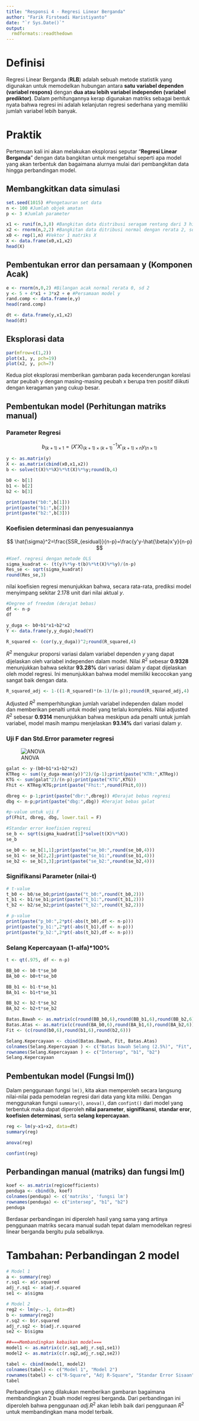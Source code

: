 ---
title: "Responsi 4 - Regresi Linear Berganda"
author: "Farik Firsteadi Haristiyanto"
date: "`r Sys.Date()`"
output:
  rmdformats::readthedown
---

# Definisi

Regresi Linear Berganda (**RLB**) adalah sebuah metode statistik yang digunakan untuk memodelkan hubungan antara **satu variabel dependen (variabel respons)** dengan **dua atau lebih variabel independen (variabel prediktor)**. Dalam perhitungannya kerap digunakan matriks sebagai bentuk nyata bahwa regresi ini adalah kelanjutan regresi sederhana yang memiliki jumlah variabel lebih banyak.

# Praktik

Pertemuan kali ini akan melakukan eksplorasi seputar "**Regresi Linear Berganda**" dengan data bangkitan untuk mengetahui seperti apa model yang akan terbentuk dan bagaimana alurnya mulai dari pembangkitan data hingga perbandingan model.

## Membangkitkan data simulasi

```{r}
set.seed(1015) #Pengetauran set data
n <- 100 #Jumlah objek amatan
p <- 3 #Jumlah parameter

x1 <- runif(n,3,8) #Bangkitan data distribusi seragam rentang dari 3 hingga 8
x2 <- rnorm(n,2,2) #Bangkitan data ditribusi normal dengan rerata 2, sd 2
x0 <- rep(1,n) #Vektor 1 matriks X
X <- data.frame(x0,x1,x2)
head(X)
```

## Pembentukan error dan persamaan y (Komponen Acak)

```{r}
e <- rnorm(n,0,2) #Bilangan acak normal rerata 0, sd 2
y <- 5 + 4*x1 + 3*x2 + e #Persamaan model y
rand.comp <- data.frame(e,y)
head(rand.comp)
```

```{r}
dt <- data.frame(y,x1,x2)
head(dt)
```

## Eksplorasi data

```{r}
par(mfrow=c(1,2))
plot(x1, y, pch=19)
plot(x2, y, pch=7)
```

Kedua plot eksplorasi memberikan gambaran pada kecenderungan korelasi antar peubah y dengan masing-masing peubah x berupa tren positif diikuti dengan keragaman yang cukup besar.

## Pembentukan model (Perhitungan matriks manual)

### Parameter Regresi

$$
b_{(k+1)\times1}=(X'X)_{(k+1)\times(k+1)}^{-1}X'_{(k+1)\times{n}}y_{(n\times1)}
$$

```{r}
y <- as.matrix(y)
X <- as.matrix(cbind(x0,x1,x2))
b <- solve(t(X)%*%X)%*%t(X)%*%y;round(b,4)
```

```{r}
b0 <- b[1]
b1 <- b[2]
b2 <- b[3]

print(paste("b0:",b[1]))
print(paste("b1:",b[2]))
print(paste("b2:",b[3]))
```

### Koefisien determinasi dan penyesuaiannya

$$
\hat{\sigma}^2=\frac{SSR_{esidual}}{n-p}=\frac{y'y-\hat{\beta}x'y}{n-p}
$$

```{r}
#Koef. regresi dengan metode OLS
sigma_kuadrat <- (t(y)%*%y-t(b)%*%t(X)%*%y)/(n-p)
Res_se <- sqrt(sigma_kuadrat)
round(Res_se,3)
```

nilai koefisien regresi menunjukkan bahwa, secara rata-rata, prediksi model menyimpang sekitar 2.178 unit dari nilai aktual $y$.

```{r}
#Degree of freedom (derajat bebas)
df <- n-p
df
```

```{r}
y_duga <- b0+b1*x1+b2*x2
Y <- data.frame(y,y_duga);head(Y)
```

```{r}
R_squared <- (cor(y,y_duga))^2;round(R_squared,4)
```

$R^2$ mengukur proporsi variasi dalam variabel dependen $y$ yang dapat dijelaskan oleh variabel independen dalam model. Nilai $R^2$ sebesar **0.9328** menunjukkan bahwa sekitar **93.28%** dari variasi dalam $y$ dapat dijelaskan oleh model regresi. Ini menunjukkan bahwa model memiliki kecocokan yang sangat baik dengan data.

```{r}
R_squared_adj <- 1-((1-R_squared)*(n-1)/(n-p));round(R_squared_adj,4)
```

Adjusted $R^2$ memperhitungkan jumlah variabel independen dalam model dan memberikan penalti untuk model yang terlalu kompleks. Nilai adjusted $R^2$ sebesar **0.9314** menunjukkan bahwa meskipun ada penalti untuk jumlah variabel, model masih mampu menjelaskan **93.14%** dari variasi dalam $y$.

### Uji F dan Std.Error parameter regresi

![ANOVA](C:/Users/faeri/OneDrive/Pictures/Screenshot/Screenshot%202025-02-17%20123708.png)

```{r}
galat <- y-(b0+b1*x1+b2*x2)
KTReg <- sum((y_duga-mean(y))^2)/(p-1);print(paste("KTR:",KTReg))
KTG <- sum(galat^2)/(n-p);print(paste("KTG",KTG))
Fhit <- KTReg/KTG;print(paste("Fhit:",round(Fhit,0)))
```

```{r}
dbreg <- p-1;print(paste("dbr:",dbreg)) #Derajat bebas regresi
dbg <- n-p;print(paste("dbg:",dbg)) #Derajat bebas galat
```

```{r}
#p-value untuk uji F
pf(Fhit, dbreg, dbg, lower.tail = F)
```

```{r, warning=FALSE}
#Standar error koefisien regresi
se_b <- sqrt(sigma_kuadrat[1]*solve(t(X)%*%X))
se_b
```

```{r}
se_b0 <- se_b[1,1];print(paste("se_b0:",round(se_b0,4)))
se_b1 <- se_b[2,2];print(paste("se_b1:",round(se_b1,4)))
se_b2 <- se_b[3,3];print(paste("se_b2:",round(se_b2,4)))
```

### Signifikansi Parameter (nilai-t)

```{r}
# t-value
t_b0 <- b0/se_b0;print(paste("t_b0:",round(t_b0,2)))
t_b1 <- b1/se_b1;print(paste("t_b1:",round(t_b1,2)))
t_b2 <- b2/se_b2;print(paste("t_b2:",round(t_b2,2)))
```

```{r}
# p-value
print(paste("p_b0:",2*pt(-abs(t_b0),df <- n-p)))
print(paste("p_b1:",2*pt(-abs(t_b1),df <- n-p)))
print(paste("p_b2:",2*pt(-abs(t_b2),df <- n-p)))
```

### Selang Kepercayaan (1-alfa)*100%

```{r}
t <- qt(.975, df <- n-p)

BB_b0 <- b0-t*se_b0
BA_b0 <- b0+t*se_b0

BB_b1 <- b1-t*se_b1
BA_b1 <- b1+t*se_b1

BB_b2 <- b2-t*se_b2
BA_b2 <- b2+t*se_b2

Batas.Bawah <- as.matrix(c(round(BB_b0,6),round(BB_b1,6),round(BB_b2,6)))
Batas.Atas <- as.matrix(c(round(BA_b0,6),round(BA_b1,6),round(BA_b2,6)))
Fit <- (c(round(b0,6),round(b1,6),round(b2,6)))

Selang.Kepercayaan <- cbind(Batas.Bawah, Fit, Batas.Atas)
colnames(Selang.Kepercayaan ) <- c("Batas bawah Selang (2.5%)", "Fit", "Batas atas Selang (97.5%)")
rownames(Selang.Kepercayaan ) <- c("Intersep", "b1", "b2")
Selang.Kepercayaan
```

## Pembentukan model (Fungsi lm())

Dalam penggunaan fungsi `lm()`, kita akan memperoleh secara langsung nilai-nilai pada pemodelan regresi dari data yang kita miliki. Dengan menggunakan fungsi `summary()`, `anova()`, dan `confint()` dari model yang terbentuk maka dapat diperoleh **nilai parameter**, **signifikansi**, **standar eror**, **koefisien determinasi**, serta **selang kepercayaan**.

```{r}
reg <- lm(y~x1+x2, data=dt)
summary(reg)
```

```{r}
anova(reg)
```

```{r}
confint(reg)
```

## Perbandingan manual (matriks) dan fungsi lm()

```{r}
koef <- as.matrix(reg$coefficients)
penduga <- cbind(b, koef)
colnames(penduga) <- c('matriks', 'fungsi lm')
rownames(penduga) <- c("intersep", "b1", "b2")
penduga
```

Berdasar perbandingan ini diperoleh hasil yang sama yang artinya penggunaan matriks secara manual sudah tepat dalam memodelkan regresi linear berganda bergitu pula sebaliknya.

# Tambahan: Perbandingan 2 model

```{r}
# Model 1
a <- summary(reg)
r.sq1 <- a$r.squared
adj_r.sq1 <- a$adj.r.squared
se1 <- a$sigma

# Model 2
reg2 <- lm(y~.-1, data=dt)
b <- summary(reg2)
r.sq2 <- b$r.squared
adj_r.sq2 <- b$adj.r.squared
se2 <- b$sigma

##===Membandingkan kebaikan model===
model1 <- as.matrix(c(r.sq1,adj_r.sq1,se1))
model2 <- as.matrix(c(r.sq2,adj_r.sq2,se2))

tabel <- cbind(model1, model2)
colnames(tabel) <- c("Model 1", "Model 2")
rownames(tabel) <- c("R-Square", "Adj R-Square", "Standar Error Sisaan")
tabel
```

Perbandingan yang dilakukan memberikan gambaran bagaimana membandingkan 2 buah model regresi berganda. Dari perbandingan ini diperoleh bahwa penggunaan $adj.R^2$ akan lebih baik dari penggunaan $R^2$ untuk membandingkan mana model terbaik.
